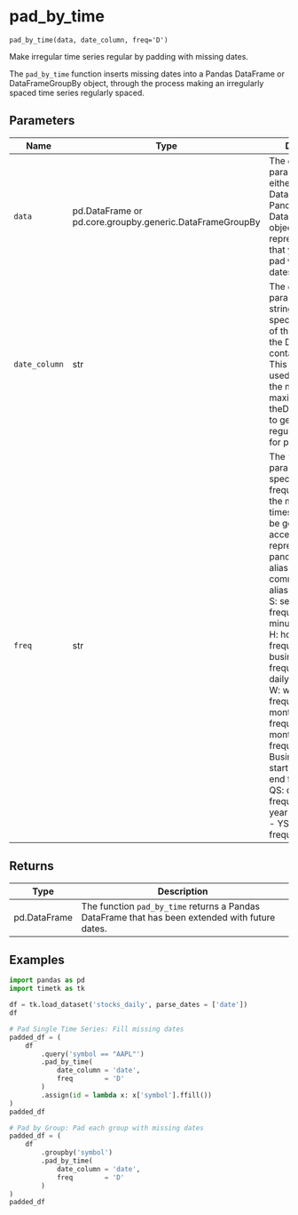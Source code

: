 # pad_by_time { #timetk.pad_by_time }

`pad_by_time(data, date_column, freq='D')`

Make irregular time series regular by padding with missing dates.


The `pad_by_time` function inserts missing dates into a Pandas DataFrame or DataFrameGroupBy object, through the process making an irregularly spaced time series regularly spaced.

## Parameters

| Name          | Type                                                     | Description                                                                                                                                                                                                                                                                                                                                                                                                                                                                                                                                    | Default    |
|---------------|----------------------------------------------------------|------------------------------------------------------------------------------------------------------------------------------------------------------------------------------------------------------------------------------------------------------------------------------------------------------------------------------------------------------------------------------------------------------------------------------------------------------------------------------------------------------------------------------------------------|------------|
| `data`        | pd.DataFrame or pd.core.groupby.generic.DataFrameGroupBy | The `data` parameter can be either a Pandas DataFrame or a Pandas DataFrameGroupBy object. It represents the data that you want to pad with missing dates.                                                                                                                                                                                                                                                                                                                                                                                     | _required_ |
| `date_column` | str                                                      | The `date_column` parameter is a string that specifies the name of the column in the DataFrame that contains the dates. This column will be used to determine the minimum and maximum dates in theDataFrame, and to generate the regular date range for padding.                                                                                                                                                                                                                                                                               | _required_ |
| `freq`        | str                                                      | The `freq` parameter specifies the frequency at which the missing timestamps should be generated. It accepts a string representing a pandas frequency alias. Some common frequency aliases include:  - S: secondly frequency - min: minute frequency - H: hourly frequency - B: business day frequency - D: daily frequency - W: weekly frequency - M: month end frequency - MS: month start frequency - BMS: Business month start - Q: quarter end frequency - QS: quarter start frequency - Y: year end frequency - YS: year start frequency | `'D'`      |

## Returns

| Type         | Description                                                                                     |
|--------------|-------------------------------------------------------------------------------------------------|
| pd.DataFrame | The function `pad_by_time` returns a Pandas DataFrame that has been extended with future dates. |

## Examples

```python
import pandas as pd
import timetk as tk

df = tk.load_dataset('stocks_daily', parse_dates = ['date'])
df
```
   
```python
# Pad Single Time Series: Fill missing dates
padded_df = (
    df
        .query('symbol == "AAPL"')
        .pad_by_time(
            date_column = 'date',
            freq        = 'D'
        )
        .assign(id = lambda x: x['symbol'].ffill())
)
padded_df 
```

```python
# Pad by Group: Pad each group with missing dates
padded_df = (
    df
        .groupby('symbol')
        .pad_by_time(
            date_column = 'date',
            freq        = 'D'
        )
)
padded_df
```